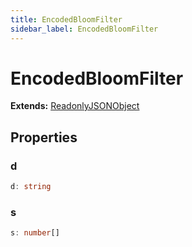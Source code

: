```yaml
---
title: EncodedBloomFilter
sidebar_label: EncodedBloomFilter
---
```


# EncodedBloomFilter

**Extends:** [ReadonlyJSONObject](/api/interfaces/readonlyjsonobject)

## Properties

### d

```typescript
d: string
```

### s

```typescript
s: number[]
```

